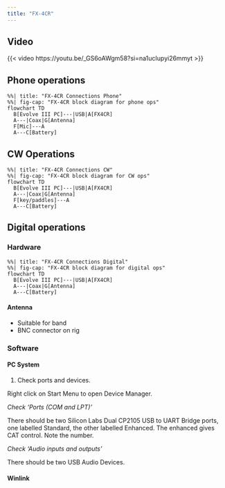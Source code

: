 ```yaml
---
title: "FX-4CR"
---
```


## Video

{{< video https://youtu.be/_GS6oAWgm58?si=na1ucIupyi26mmyt >}}

## Phone operations

```mermaid
%%| title: "FX-4CR Connections Phone"
%%| fig-cap: "FX-4CR block diagram for phone ops"
flowchart TD
  B[Evolve III PC]---|USB|A[FX4CR]
  A---|Coax|G[Antenna]
  F[Mic]---A
  A---C[Battery]
```

## CW Operations

```mermaid
%%| title: "FX-4CR Connections CW"
%%| fig-cap: "FX-4CR block diagram for CW ops"
flowchart TD
  B[Evolve III PC]---|USB|A[FX4CR]
  A---|Coax|G[Antenna]
  F[key/paddles]---A
  A---C[Battery]
```

## Digital operations

### Hardware

```mermaid
%%| title: "FX-4CR Connections Digital"
%%| fig-cap: "FX-4CR block diagram for digital ops"
flowchart TD
  B[Evolve III PC]---|USB|A[FX4CR]
  A---|Coax|G[Antenna]
  A---C[Battery]
```

#### Antenna

- Suitable for band
- BNC connector on rig

### Software

#### PC System

1. Check ports and devices.

Right click on Start Menu to open Device Manager.

*Check 'Ports (COM and LPT)'*

There should be two Silicon Labs Dual CP2105 USB to UART Bridge ports, one labelled Standard, the other labelled Enhanced. The enhanced gives CAT control. Note the number.

*Check 'Audio inputs and outputs'*

There should be two USB Audio Devices.

#### Winlink

